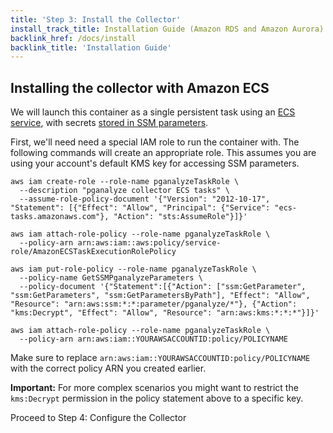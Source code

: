 ```yaml
---
title: 'Step 3: Install the Collector'
install_track_title: Installation Guide (Amazon RDS and Amazon Aurora)
backlink_href: /docs/install
backlink_title: 'Installation Guide'
---
```


## Installing the collector with Amazon ECS

We will launch this container as a single persistent task using an [ECS service](https://docs.aws.amazon.com/AmazonECS/latest/userguide/ecs_services.html), with secrets [stored in SSM parameters](https://docs.aws.amazon.com/AmazonECS/latest/developerguide/specifying-sensitive-data.html).

First, we'll need need a special IAM role to run the container with. The
following commands will create an appropriate role. This assumes you are using your account's default KMS key for accessing SSM parameters.

```
aws iam create-role --role-name pganalyzeTaskRole \
  --description "pganalyze collector ECS tasks" \
  --assume-role-policy-document '{"Version": "2012-10-17", "Statement": [{"Effect": "Allow", "Principal": {"Service": "ecs-tasks.amazonaws.com"}, "Action": "sts:AssumeRole"}]}'

aws iam attach-role-policy --role-name pganalyzeTaskRole \
  --policy-arn arn:aws:iam::aws:policy/service-role/AmazonECSTaskExecutionRolePolicy

aws iam put-role-policy --role-name pganalyzeTaskRole \
  --policy-name GetSSMPganalyzeParameters \
  --policy-document '{"Statement":[{"Action": ["ssm:GetParameter", "ssm:GetParameters", "ssm:GetParametersByPath"], "Effect": "Allow", "Resource": "arn:aws:ssm:*:*:parameter/pganalyze/*"}, {"Action": "kms:Decrypt", "Effect": "Allow", "Resource": "arn:aws:kms:*:*:*"}]}'

aws iam attach-role-policy --role-name pganalyzeTaskRole \
  --policy-arn arn:aws:iam::YOURAWSACCOUNTID:policy/POLICYNAME
```

Make sure to replace `arn:aws:iam::YOURAWSACCOUNTID:policy/POLICYNAME` with the
correct policy ARN you created earlier.

**Important:** For more complex scenarios you might want to restrict the `kms:Decrypt` permission in the policy statement above to a specific key.

<Link className="btn btn-success" to="05_configure_the_collector_ecs">
  Proceed to Step 4: Configure the Collector
</Link>
